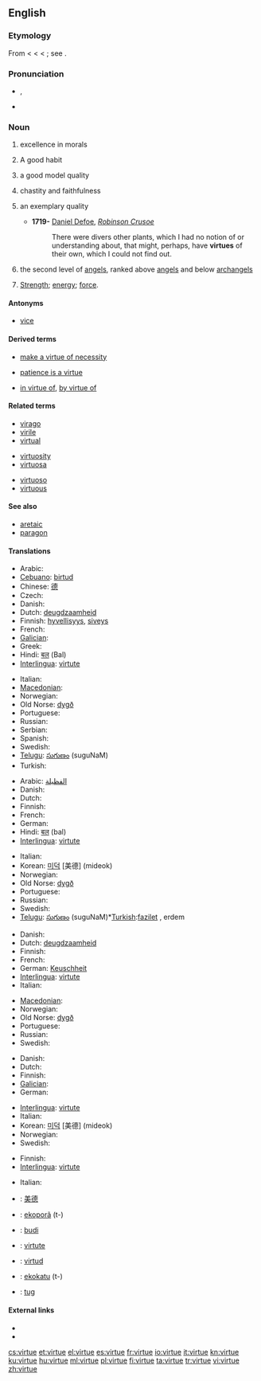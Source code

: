 ==English==

===Etymology===
From {{etyl|enm}} {{term|vertu}} < {{etyl|fro}} {{term|vertu}} < {{etyl|la}} {{term|virtus||the qualities of a man, strength, courage, bravery, capacity, worth, manliness, applied to physical and intellectual excellence; also of moral excellence, virtue, morality}} < {{term|vir||man}}; see {{term|virile}}.

===Pronunciation===
* {{enPR|vûrʹtū|vûrʹcho̅o̅}}, {{IPA|/ˈvɝ.tju/|/ˈvɝ.ʧu/}}
* {{audio|en-us-virtue.ogg|Audio (US)}}

===Noun===
{{en-noun|s|-}}

# {{uncountable}} excellence in morals
# {{countable}} A good habit
# {{countable}} a good model quality
# {{uncountable}} chastity and faithfulness
# {{countable}} an exemplary quality
#* '''1719-''' [[w:Daniel Defoe|Daniel Defoe]], ''[[w:Robinson Crusoe|Robinson Crusoe]]''
#*: There were divers other plants, which I had no notion of or understanding about, that might, perhaps, have '''virtues''' of their own, which I could not find out.
# {{context|Christian|_|[[angelology]]|biblical tradition}} the second level of [[angel]]s, ranked above [[angel]]s and below [[archangel]]s
# {{obsolete}} [[strength|Strength]]; [[energy]]; [[force]].

====Antonyms====
* {{sense|excellence in morals}} [[vice]]

====Derived terms====
{{rel-top3|Terms derived from "virtue"}}
* [[make a virtue of necessity]]
{{rel-mid3}}
* [[patience is a virtue]]
{{rel-mid3}}
* [[in virtue of]], [[by virtue of]]
{{rel-bottom}}

====Related terms====
{{rel-top3|Terms etymologically related to "virtue"}}
* [[virago]]
* [[virile]]
* [[virtual]]
{{rel-mid3}}
* [[virtuosity]]
* [[virtuosa]]
{{rel-mid3}}
* [[virtuoso]]
* [[virtuous]]
{{rel-bottom}}

====See also====
* [[aretaic]]
* [[paragon]]

====Translations====
{{trans-top|excellence in morals}}
* Arabic: {{t|ar|الفضيلة |tr=الفضيلة }}
* [[Cebuano]]: [[birtud]]
* Chinese: [[德]]
* Czech: {{t-|cs|ctnost|f}}
* Danish: {{t-|da|dyd|c}}
* Dutch: [[deugdzaamheid]] {{f}}
* Finnish: [[hyvellisyys]], [[siveys]]
* French: {{t+|fr|vertu|f}}
* [[Galician]]: {{t+|gl|virtude|f|xs=Galician}}
* Greek: {{t+|el|αρετή|f}}
* Hindi: [[बल]] (Bal)
* [[Interlingua]]: [[virtute]]
{{trans-mid}}
* Italian: {{t-|it|virtù|f}}
* [[Macedonian]]: {{t|mk|доблест|f|tr=dóblest}}
* Norwegian: {{t-|no|dyd|m}}
* Old Norse: [[dygð]] {{f}}
* Portuguese: {{t+|pt|virtude|f}}
* Russian: {{t|ru|добродетель|f|tr=dobrod'ét'el'}}
* Serbian: {{t-|sr|vrlina|f}}
* Spanish: {{t+|es|virtud|f}}
* Swedish: {{t+|sv|dygd}}
* [[Telugu]]: [[సుగుణం]] (suguNaM)
* Turkish: {{t+|tr|itminan}}
{{trans-bottom}}

{{trans-top|a good model quality}}
* Arabic: [[الفظيلة]]
* Danish: {{t-|da|dyd|c}}
* Dutch: {{t+|nl|deugd|f}}
* Finnish: {{t+|fi|hyve}}
* French: {{t+|fr|vertu|f}}
* German: {{t+|de|Tugend|f}}
* Hindi: [[बल]] (bal)
* [[Interlingua]]: [[virtute]]
{{trans-mid}}
* Italian: {{t-|it|virtù|f}}
* Korean: [[미덕]] [美德] (mideok)
* Norwegian: {{t-|no|dyd|m}}
* Old Norse: [[dygð]] {{f}}
* Portuguese: {{t+|pt|virtude|f}}
* Russian: {{t|ru|достоинство|n|tr=dostóinstvo}}
* Swedish: {{t+|sv|dygd}}
* [[Telugu]]: [[సుగుణం]] (suguNaM)*[[Turkish]]:[[fazilet]] , erdem
{{trans-bottom}}

{{trans-top|chastity and faithfulness}}
* Danish: {{t-|da|dyd|c}}
* Dutch: [[deugdzaamheid]] {{f}}
* Finnish: {{t+|fi|avu}}
* French: {{t+|fr|vertu|f}}
* German: [[Keuschheit]] {{f}}
* [[Interlingua]]: [[virtute]]
* Italian: {{t-|it|virtù|f}}
{{trans-mid}}
* [[Macedonian]]: {{t|mk|доблест|f|tr=dóblest}}
* Norwegian: {{t-|no|dyd|m}}
* Old Norse: [[dygð]] {{f}}
* Portuguese: {{t+|pt|virtude|f}}
* Russian: {{t|ru|добродетель|f|tr=dobrod'ét'el'}}
* Swedish: {{t+|sv|dygd}}
{{trans-bottom}}

{{trans-top|an exemplary quality}}
* Danish: {{t-|da|dyd|c}}
* Dutch: {{t+|nl|deugd|f}}
* Finnish: {{t+|fi|etu}}
* [[Galician]]: {{t+|gl|virtude|f|xs=Galician}}
* German: {{t+|de|Tugend|f}}
{{trans-mid}}
* [[Interlingua]]: [[virtute]]
* Italian: {{t+|it|merito|m}}
* Korean: [[미덕]] [美德] (mideok)
* Norwegian: {{t-|no|dyd|m}}
* Swedish: {{t+|sv|dygd}}
{{trans-bottom}}

{{trans-top|in angelology}}
* Finnish: {{t+|fi|hallitus}}
* [[Interlingua]]: [[virtute]]
{{trans-mid}}
* Italian: {{t-|it|virtù|f}}
{{trans-bottom}}

{{checktrans-top}}
* {{ttbc|Chinese}}: [[美德]]
* {{ttbc|Guaraní}}: [[ekoporã]] (t-)
* {{ttbc|Indonesian}}: [[budi]]
* {{ttbc|Romanian}}: [[virtute]] {{f}}
* {{ttbc|Spanish}}: [[virtud]] {{f}}
* {{ttbc|Tupinambá}}: [[ekokatu]] (t-)
* {{ttbc|Volapük}}: [[tug]]
{{trans-bottom}}

====External links====
* {{R:Webster 1913}}
* {{R:Century 1911}}

[[cs:virtue]]
[[et:virtue]]
[[el:virtue]]
[[es:virtue]]
[[fr:virtue]]
[[io:virtue]]
[[it:virtue]]
[[kn:virtue]]
[[ku:virtue]]
[[hu:virtue]]
[[ml:virtue]]
[[pl:virtue]]
[[fi:virtue]]
[[ta:virtue]]
[[tr:virtue]]
[[vi:virtue]]
[[zh:virtue]]